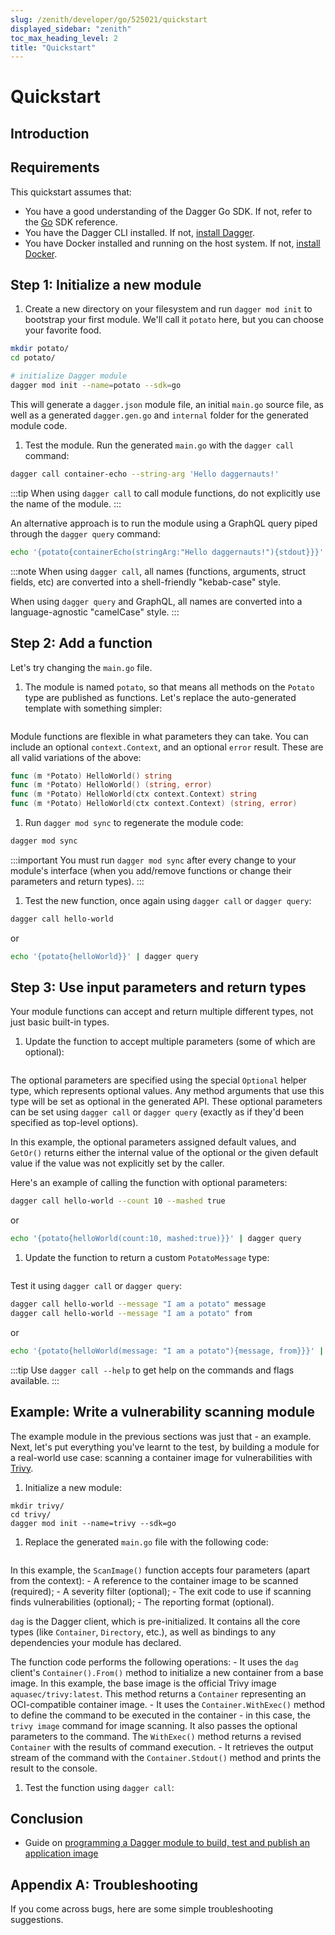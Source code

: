 ```yaml
---
slug: /zenith/developer/go/525021/quickstart
displayed_sidebar: "zenith"
toc_max_heading_level: 2
title: "Quickstart"
---
```



# Quickstart

<PartialExperimentalDocs />

## Introduction

<PartialDeveloperQuickstartIntroduction />

## Requirements

This quickstart assumes that:

- You have a good understanding of the Dagger Go SDK. If not, refer to the [Go](https://pkg.go.dev/dagger.io/dagger) SDK reference.
- You have the Dagger CLI installed. If not, [install Dagger](../../../current/cli/465058-install.mdx).
- You have Docker installed and running on the host system. If not, [install Docker](https://docs.docker.com/engine/install/).

## Step 1: Initialize a new module

1. Create a new directory on your filesystem and run `dagger mod init` to bootstrap your first module. We'll call it `potato` here, but you can choose your favorite food.

  ```sh
  mkdir potato/
  cd potato/

  # initialize Dagger module
  dagger mod init --name=potato --sdk=go
  ```

  This will generate a `dagger.json` module file, an initial `main.go` source file, as well as a generated `dagger.gen.go` and `internal` folder for the generated module code.

1. Test the module. Run the generated `main.go` with the `dagger call` command:

  ```sh
  dagger call container-echo --string-arg 'Hello daggernauts!'
  ```

  :::tip
  When using `dagger call` to call module functions, do not explicitly use the name of the module.
  :::

  An alternative approach is to run the module using a GraphQL query piped through the `dagger query` command:

  ```sh
  echo '{potato{containerEcho(stringArg:"Hello daggernauts!"){stdout}}}' | dagger query
  ```

:::note
When using `dagger call`, all names (functions, arguments, struct fields, etc) are converted into a shell-friendly "kebab-case" style.

When using `dagger query` and GraphQL, all names are converted into a language-agnostic "camelCase" style.
:::

## Step 2: Add a function

Let's try changing the `main.go` file.

1. The module is named `potato`, so that means all methods on the `Potato` type are published as functions. Let's replace the auto-generated template with something simpler:

  ```go file=./snippets/quickstart/step2/main.go
  ```

  Module functions are flexible in what parameters they can take. You can include
  an optional `context.Context`, and an optional `error` result. These are all
  valid variations of the above:

  ```go
  func (m *Potato) HelloWorld() string
  func (m *Potato) HelloWorld() (string, error)
  func (m *Potato) HelloWorld(ctx context.Context) string
  func (m *Potato) HelloWorld(ctx context.Context) (string, error)
  ```

1. Run `dagger mod sync` to regenerate the module code:

  ```sh
  dagger mod sync
  ```

  :::important
  You must run `dagger mod sync` after every change to your module's interface (when you add/remove functions or change their parameters and return types).
  :::

1. Test the new function, once again using `dagger call` or `dagger query`:

  ```sh
  dagger call hello-world
  ```

  or

  ```sh
  echo '{potato{helloWorld}}' | dagger query
  ```

## Step 3: Use input parameters and return types

Your module functions can accept and return multiple different types, not just basic built-in types.

1. Update the function to accept multiple parameters (some of which are optional):

  ```go file=./snippets/quickstart/step3a/main.go
  ```

  The optional parameters are specified using the special `Optional` helper type, which represents optional values. Any method arguments that use this type will be set as optional in the generated API. These optional parameters can be set using `dagger call` or `dagger query` (exactly as if they'd been specified as top-level options).

  In this example, the optional parameters assigned default values, and `GetOr()` returns either the internal value of the optional or the given default value if the value was not explicitly set by the caller.

  Here's an example of calling the function with optional parameters:

  ```sh
  dagger call hello-world --count 10 --mashed true
  ```

  or

  ```sh
  echo '{potato{helloWorld(count:10, mashed:true)}}' | dagger query
  ```

1. Update the function to return a custom `PotatoMessage` type:

  ```go file=./snippets/quickstart/step3b/main.go
  ```

  Test it using `dagger call` or `dagger query`:

  ```sh
  dagger call hello-world --message "I am a potato" message
  dagger call hello-world --message "I am a potato" from
  ```

  or

  ```sh
  echo '{potato{helloWorld(message: "I am a potato"){message, from}}}' | dagger query
  ```

:::tip
Use `dagger call --help` to get help on the commands and flags available.
:::

## Example: Write a vulnerability scanning module

The example module in the previous sections was just that - an example. Next, let's put everything you've learnt to the test, by building a module for a real-world use case: scanning a container image for vulnerabilities with [Trivy](https://trivy.dev/).

1. Initialize a new module:

  ```shell
  mkdir trivy/
  cd trivy/
  dagger mod init --name=trivy --sdk=go
  ```

1. Replace the generated `main.go` file with the following code:

  ```go file=./snippets/quickstart/trivy/main.go
  ```

  In this example, the `ScanImage()` function accepts four parameters (apart from the context):
    - A reference to the container image to be scanned (required);
    - A severity filter (optional);
    - The exit code to use if scanning finds vulnerabilities (optional);
    - The reporting format (optional).

  `dag` is the Dagger client, which is pre-initialized. It contains all the core types (like `Container`, `Directory`, etc.), as well as bindings to any dependencies your module has declared.

  The function code performs the following operations:
    - It uses the `dag` client's `Container().From()` method to initialize a new container from a base image. In this example, the base image is the official Trivy image `aquasec/trivy:latest`. This method returns a `Container` representing an OCI-compatible container image.
    - It uses the `Container.WithExec()` method to define the command to be executed in the container - in this case, the `trivy image` command for image scanning. It also passes the optional parameters to the command. The `WithExec()` method returns a revised `Container` with the results of command execution.
    - It retrieves the output stream of the command with the `Container.Stdout()` method and prints the result to the console.

1. Test the function using `dagger call`:

<PartialDeveloperQuickstartTrivyTest />

## Conclusion

<PartialDeveloperQuickstartConclusion />

- Guide on [programming a Dagger module to build, test and publish an application image](./457202-test-build-publish.mdx)

## Appendix A: Troubleshooting

If you come across bugs, here are some simple troubleshooting suggestions.

<PartialDeveloperTroubleshooting />
